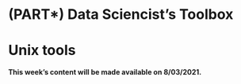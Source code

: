 # (PART\*) Data Sciencist's Toolbox {-}

# Unix tools

<div class="note">
**This week’s content will be made available on 8/03/2021.**
</div>